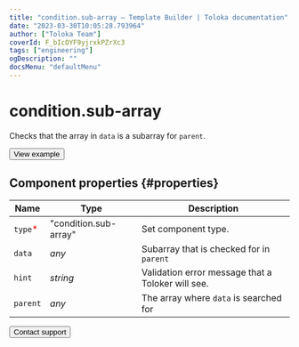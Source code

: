 ```yaml
---
title: "condition.sub-array — Template Builder | Toloka documentation"
date: "2023-03-30T10:05:28.793964"
author: ["Toloka Team"]
coverId: F_bIcOYF9yjrxkPZrXc3
tags: ["engineering"]
ogDescription: ""
docsMenu: "defaultMenu"
---
```


# condition.sub-array

Checks that the array in `data` is a subarray for `parent`.

<Button themeColor="light" view="default" size="l" type="link" url="https://ya.cc/t/hKrpY1DO3xEBoC">View example</Button>

## Component properties {#properties}

**Name** | **Type** | **Description**
----- | ----- | -----
`type`<span style="color: red">\*</span> | "condition.sub-array" | Set component type.
`data` | _any_ | Subarray that is checked for in `parent`
`hint` | _string_ | Validation error message that a Toloker will see.
`parent` | _any_ | The array where `data` is searched for

<Button themeColor="light" view="default" size="l" type="link" url="/docs/guide/troubleshooting/support?form-source=template-builder-reference-condition-sub-array">Contact support</Button>